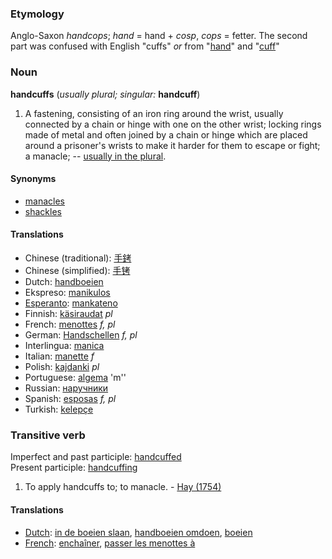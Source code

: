 ===Etymology===
Anglo-Saxon ''handcops''; ''hand'' = hand + ''cosp'', ''cops'' = fetter. The second part was confused with English "cuffs" ''or'' from "[[hand]]" and "[[cuff]]"

===Noun===
'''handcuffs''' (''usually plural; singular:'' '''handcuff''')
#A fastening, consisting of an iron ring around the wrist, usually connected by a chain or hinge with one on the other wrist; locking rings made of metal and often joined by a chain or hinge which are placed around a prisoner's wrists to make it harder for them to escape or fight; a manacle; -- [[handcuffs|usually in the plural]].

====Synonyms====
*[[manacles]]
*[[shackles]]

====Translations====
*Chinese (traditional): [[手銬]]
*Chinese (simplified): [[手铐]]
*Dutch: [[handboeien]]
*Ekspreso: [[manikulos]]
*[[Esperanto]]: [[mankateno]]
*Finnish: [[käsiraudat]] ''pl''
*French: [[menottes]] ''f, pl''
*German: [[Handschellen]] ''f, pl''
*Interlingua: [[manica]]
*Italian: [[manette]] ''f''
*Polish: [[kajdanki]] ''pl''
*Portuguese: [[algema]] 'm''
*Russian: [[наручники]]
*Spanish: [[esposas]] ''f, pl''
*Turkish: [[kelepçe]]

===Transitive verb===
Imperfect and past participle: [[handcuffed]]<br> 
Present participle: [[handcuffing]]
#To apply handcuffs to; to manacle. - [[Hay (1754)]]

====Translations====
*[[Dutch]]: [[in de boeien slaan]], [[handboeien omdoen]], [[boeien]]
*[[French]]: [[enchaîner]], [[passer les menottes à]]